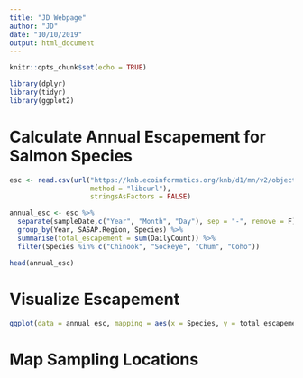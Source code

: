 ```yaml
---
title: "JD Webpage"
author: "JD"
date: "10/10/2019"
output: html_document
---
```


```r
knitr::opts_chunk$set(echo = TRUE)
```

```r
library(dplyr)
library(tidyr)
library(ggplot2)
```

# Calculate Annual Escapement for Salmon Species

```r
esc <- read.csv(url("https://knb.ecoinformatics.org/knb/d1/mn/v2/object/urn%3Auuid%3Af119a05b-bbe7-4aea-93c6-85434dcb1c5e",
                    method = "libcurl"),
                    stringsAsFactors = FALSE)
```


```r
annual_esc <- esc %>% 
  separate(sampleDate,c("Year", "Month", "Day"), sep = "-", remove = F) %>% mutate(Year = as.numeric(Year)) %>% 
  group_by(Year, SASAP.Region, Species) %>% 
  summarise(total_escapement = sum(DailyCount)) %>% 
  filter(Species %in% c("Chinook", "Sockeye", "Chum", "Coho"))

head(annual_esc)
```

# Visualize Escapement

```r
ggplot(data = annual_esc, mapping = aes(x = Species, y = total_escapement, fill = SASAP.Region)) + geom_col()

```


# Map Sampling Locations




